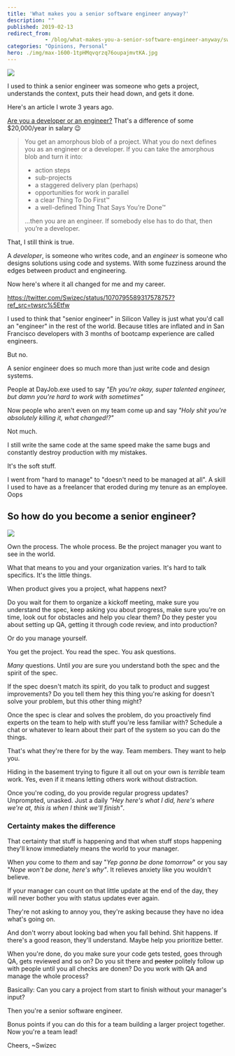 ```yaml
---
title: 'What makes you a senior software engineer anyway?'
description: ""
published: 2019-02-13
redirect_from: 
            - /blog/what-makes-you-a-senior-software-engineer-anyway/swizec/8940
categories: "Opinions, Personal"
hero: ./img/max-1600-1tpHMqvqrzq76oupajmvtKA.jpg
---
```

![](./img/max-1600-1tpHMqvqrzq76oupajmvtKA.jpg)



I used to think a senior engineer was someone who gets a project, understands the context, puts their head down, and gets it done.



Here&#x27;s an article I wrote 3 years ago.



[Are you a developer or an engineer?](https://medium.com/swizec-s-nightowls/are-you-an-engineer-or-a-developer-79e0d37c3293) That&#x27;s a difference of some $20,000/year in salary 😉



> You get an amorphous blob of a project. What you do next defines you as an engineer or a developer. If you can take the amorphous blob and turn it into:
>
> - action steps
> - sub-projects
> - a staggered delivery plan (perhaps)
> - opportunities for work in parallel
> - a clear Thing To Do First™
> - a well-defined Thing That Says You’re Done™
>
> …then you are an engineer. If somebody else has to do that, then you’re a developer.



That, I still think is true.



A _developer_, is someone who writes code, and an _engineer_ is someone who designs solutions using code and systems. With some fuzziness around the edges between product and engineering.



Now here&#x27;s where it all changed for me and my career.



https://twitter.com/Swizec/status/1070795589317578757?ref_src=twsrc%5Etfw



I used to think that &quot;senior engineer&quot; in Silicon Valley is just what you&#x27;d call an &quot;engineer&quot; in the rest of the world. Because titles are inflated and in San Francisco developers with 3 months of bootcamp experience are called engineers.



But no.



A senior engineer does so much more than just write code and design systems.



People at DayJob.exe used to say _&quot;Eh you&#x27;re okay, super talented engineer, but damn you&#x27;re hard to work with sometimes&quot;_



Now people who aren&#x27;t even on my team come up and say _&quot;Holy shit you&#x27;re absolutely killing it, what changed!?&quot;_



Not much.



I still write the same code at the same speed make the same bugs and constantly destroy production with my mistakes.



It&#x27;s the soft stuff.



I went from &quot;hard to manage&quot; to &quot;doesn&#x27;t need to be managed at all&quot;. A skill I used to have as a freelancer that eroded during my tenure as an employee. Oops



## So how do you become a senior engineer?



![](./img/blog-wp-content-uploads-2019-02-IMG_0234-1024x575.jpg)



Own the process. The whole process. Be the project manager you want to see in the world.



What that means to you and your organization varies. It&#x27;s hard to talk specifics. It&#x27;s the little things.



When product gives you a project, what happens next?



Do you wait for them to organize a kickoff meeting, make sure you understand the spec, keep asking you about progress, make sure you&#x27;re on time, look out for obstacles and help you clear them? Do they pester you about setting up QA, getting it through code review, and into production?



Or do you manage yourself.



You get the project. You read the spec. You ask questions.



_Many_ questions. Until _you_ are sure you understand both the spec and the spirit of the spec.



If the spec doesn&#x27;t match its spirit, do you talk to product and suggest improvements? Do you tell them hey this thing you&#x27;re asking for doesn&#x27;t solve your problem, but this other thing might?



Once the spec is clear and solves the problem, do you proactively find experts on the team to help with stuff you&#x27;re less familiar with? Schedule a chat or whatever to learn about their part of the system so you can do the things.



That&#x27;s what they&#x27;re there for by the way. Team members. They want to help you.



Hiding in the basement trying to figure it all out on your own is _terrible_ team work. Yes, even if it means letting others work without distraction.



Once you&#x27;re coding, do you provide regular progress updates? Unprompted, unasked. Just a daily _&quot;Hey here&#x27;s what I did, here&#x27;s where we&#x27;re at, this is when I think we&#x27;ll finish&quot;_.



### Certainty makes the difference



That certainty that stuff is happening and that when stuff stops happening they&#x27;ll know immediately means the world to your manager.



When _you_ come to _them_ and say &quot;_Yep gonna be done tomorrow_&quot; or you say &quot;_Nope won&#x27;t be done, here&#x27;s why&quot;_. It relieves anxiety like you wouldn&#x27;t believe.



If your manager can count on that little update at the end of the day, they will never bother you with status updates ever again.



They&#x27;re not asking to annoy you, they&#x27;re asking because they have no idea what&#x27;s going on.



And don&#x27;t worry about looking bad when you fall behind. Shit happens. If there&#x27;s a good reason, they&#x27;ll understand. Maybe help you prioritize better.



When you&#x27;re done, do you make sure your code gets tested, goes through QA, gets reviewed and so on? Do you sit there and ~~pester~~ politely follow up with people until you all checks are donen? Do you work with QA and manage the whole process?



Basically: Can you cary a project from start to finish without your manager&#x27;s input?



Then you&#x27;re a senior software engineer.



Bonus points if you can do this for a team building a larger project together. Now you&#x27;re a team lead!



Cheers, ~Swizec